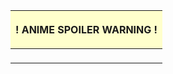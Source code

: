 {| class="mw-collapsible mw-collapsed wikitable" style="width:100%; background:#ffc;"
! style="background:#ffc;" |! ANIME SPOILER WARNING !
|-
|{{{msg|THIS IS A SPOILER}}}
|}